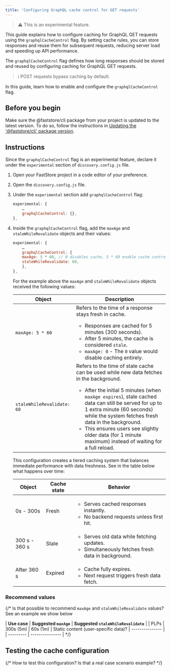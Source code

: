 ```yaml
---
title: 'Configuring GraphQL cache control for GET requests'
---
```


> ⚠ This is an experimental feature.

This guide explains how to configure caching for GraphQL GET requests using the `graphqlCacheControl` flag. By setting cache rules, you can store responses and reuse them for subsequent requests, reducing server load and speeding up API performance.

The `graphqlCacheControl` flag defines how long responses should be stored and reused by configuring caching for GraphQL GET requests.

> ℹ POST requests bypass caching by default.

In this guide, learn how to enable and configure the `graphqlCacheControl` flag.

## Before you begin

Make sure the @faststore/cli package from your project is updated to the latest version. To do so, follow the instructions in [Updating the '@faststore/cli' package version](https://developers.vtex.com/docs/guides/faststore/project-structure-updating-the-cli-package-version).

## Instructions

Since the `graphqlCacheControl` flag is an experimental feature, declare it under the `experimental` section of `discovery.config.js` file.

1. Open your FastStore project in a code editor of your preference.
2. Open the `discovery.config.js` file.
3. Under the `experimental` section add `graphqlCacheControl` flag:

    ```js discovery.config.js
    experimental: {
        …
        graphqlCacheControl: {},
    },
    ```

4. Inside the `graphqlCacheControl` flag, add the `maxAge` and `staleWhileRevalidate` objects and their values:

    ```js discovery.config.js
    experimental: {
        …
        graphqlCacheControl: {
        maxAge: 5 * 60, // 0 disables cache, 5 * 60 enable cache control maxAge 5 minutes
        staleWhileRevalidate: 60,
        },
    },
    ```

    For the example above the `maxAge` and `staleWhileRevalidate` objects received the following values:

    | Object    | Description     |
    | --------- | --------------- |
    | `maxAge: 5 * 60` | Refers to the time of a response stays fresh in cache. <ul><li>Responses are cached for 5 minutes (300 seconds).</li><li>After 5 minutes, the cache is considered `stale`.</li><li>`maxAge: 0` - The `0` value would disable caching entirely.</li></ul> |
    | `staleWhileRevalidate: 60` | Refers to the time of stale cache can be used while new data fetches in the background. <ul><li>After the initial 5 minutes (when `maxAge expires`), stale cached data can still be served for up to 1 extra minute (60 seconds) while the system fetches fresh data in the background.</li><li>This ensures users see slightly older data (for 1 minute maximum) instead of waiting for a full reload.</li></ul> |

    This configuration creates a tiered caching system that balances immediate performance with data freshness. See in the table below what happens over time:

    | **Object** | **Cache state** | **Behavior** |
    | ------ | ----------- | -------- |
    | 0s - 300s  | Fresh | <ul><li>Serves cached responses instantly.</li><li>No backend requests unless first hit.</li></ul> |
    | 300 s - 360 s  | Stale | <ul><li>Serves old data while fetching updates.</li><li>Simultaneously fetches fresh data in background.</li></ul> |
    | After 360 s  | Expired | <ul><li>Cache fully expires.</li><li>Next request triggers fresh data fetch.</li></ul> |

### Recommend values

{/* Is that possible to recommend `maxAge` and `staleWhileRevalidate` values? See an example we show below

| **Use case** | **Suggested `maxAge`** | **Suggested `staleWhileRevalidate`** |
| PLPs | 300s (5m) | 60s (1m)
| Static content (user-specific data)? | --------------- |
| --------- | --------------- | */}

## Testing the cache configuration

{/* How to test this configuration? Is that a real case scenario example? */}
